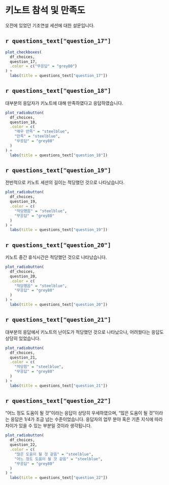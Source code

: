 # 키노트 참석 및 만족도

오전에 있었던 기조연설 세션에 대한 설문입니다.

## `r questions_text["question_17"]`

```r
plot_checkboxes(
  df_choices,
  question_17,
  .color = c("무응답" = "grey80")
) +
  labs(title = questions_text["question_17"])
```

## `r questions_text["question_18"]`

대부분의 응답자가 키노트에 대해 만족하였다고 응답하였습니다.

```r
plot_radiobutton(
  df_choices,
  question_18,
  .color = c(
    "매우 만족" = "steelblue",
    "만족" = "steelblue",
    "무응답" = "grey80"
  )
) +
  labs(title = questions_text["question_18"])
```

## `r questions_text["question_19"]`

전반적으로 키노트 세션의 길이는 적당했던 것으로 나타났습니다.

```r
plot_radiobutton(
  df_choices,
  question_19,
  .color = c(
    "적당했음" = "steelblue",
    "무응답" = "grey80"
  )
) +
  labs(title = questions_text["question_19"])
```

## `r questions_text["question_20"]`

키노트 중간 휴식시간은 적당했던 것으로 나타났습니다.

```r
plot_radiobutton(
  df_choices,
  question_20,
  .color = c(
    "적당했음" = "steelblue",
    "무응답" = "grey80"
  )
) +
  labs(title = questions_text["question_20"])
```

## `r questions_text["question_21"]`

대부분의 응답에서 키노트의 난이도가 적당했던 것으로 나타났으나, 어려웠다는 응답도 상당히 있었습니다.

```r
plot_radiobutton(
  df_choices,
  question_21,
  .color = c(
    "적당함" = "steelblue",
    "무응답" = "grey80"
  )
) +
  labs(title = questions_text["question_21"])
```

## `r questions_text["question_22"]`

"어느 정도 도움이 될 것"이라는 응답이 상당히 우세하였으며, "많은 도움이 될 것"이라는 응답은 1/4가 조금 넘는 수준이었습니다. 응답자의 업무 분야 혹은 기존 지식에 따라 차이가 있을 수 있는 부분일 것이라 생각됩니다.

```r
plot_radiobutton(
  df_choices,
  question_22,
  .color = c(
    "많은 도움이 될 것 같음" = "steelblue",
    "어느 정도 도움이 될 것 같음" = "steelblue",
    "무응답" = "grey80"
  )
) +
  labs(title = questions_text["question_22"])
```

